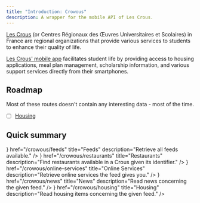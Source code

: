 ```yaml
---
title: "Introduction: Crowous"
description: A wrapper for the mobile API of Les Crous.
---
```



[Les Crous](https://www.lescrous.fr/) (or Centres Régionaux des Œuvres Universitaires et Scolaires) in France are regional organizations that provide various services to students to enhance their quality of life.

[Les Crous' mobile app](https://play.google.com/store/apps/details?id=com.einden.crous.poitiers.android) facilitates student life by providing access to housing applications, meal plan management, scholarship information, and various support services directly from their smartphones.
 
## Roadmap

Most of these routes doesn't contain any interesting data - most of the time.

- [ ] [Housing](http://webservices-v2.crous-mobile.fr/feed/:identifier/:identifier-logement.xml)

## Quick summary

<Cards>
  <Card
    icon={<HomeIcon />}
    href="/crowous/feeds"
    title="Feeds"
    description="Retrieve all feeds available."
  />
  <Card
    icon={<UtensilsIcon />}
    href="/crowous/restaurants"
    title="Restaurants"
    description="Find restaurants available in a Crous given its identifier."
  />
  <Card
    icon={<GlobeIcon />}
    href="/crowous/online-services"
    title="Online Services"
    description="Retrieve online services the feed gives you."
  />
  <Card
    icon={<NewspaperIcon />}
    href="/crowous/news"
    title="News"
    description="Read news concerning the given feed."
  />
  <Card
    icon={<HousePlusIcon />}
    href="/crowous/housing"
    title="Housing"
    description="Read housing items concerning the given feed."
  />
</Cards>
